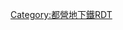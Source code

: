 {{Routemap|collapse=yes|title=新宿線|title-bg=#6cbb5a|title-color=white|inline=<includeonly>yes</includeonly>|map=
-startCollapsible
~~京王電鐵直通路段
\KHSTa\STR\\~~ ~~[[高尾山口站|高尾山口]]
\STRl\ABZg+r\\~~ ~~↑←京王：[[高尾線]]
\HST\~~ ~~[[北野站 (東京都)|北野]]
\HST\~~ ~~[[高幡不動站|高幡不動]]
\KHSTaq\ABZgr\\~~ ~~[[多摩動物公園站|多摩動物公園]]
\STR\~~ ~~←京王：[[動物園線]]
\KHSTa\STR\\~~ ~~[[橋本站 (神奈川縣)|橋本]]
\STRl\ABZg+r\\~~ ~~↑←京王：[[相模原線]]
\HST\~~ ~~[[調布站|調布]]
\HST\~~ ~~[[笹塚站|笹塚]]
\\ABZgl\STR+r\
\\tSTRa\tSTRa\
-endCollapsible
~~ ~~↑[[京王電鐵|京王]]：[[京王新線]]
tBHFq!~HUBa\tKRZt\tKRZt\tSTRq\~~ ~~←都營：{{rint|tokyo|e}} [[大江戶線]]→
HUBlf\tSTR!~HUBq\tBHF!~HUBq\HUBlg\~~0.0~~S-01 '''[[新宿站|新宿]]'''（[[新線新宿站|新線]]）
\tSTRl\tKRZt\tKBHFeq!~HUB\tSTR+l~~ ~~←[[京王線]]
ABZq+r\STRq\tKRZ\KBHFeq!~HUB\tSTR~~ ~~←[[小田急電鐵|小田急]]：[[小田原線]]
STRl\tSTRaq\tKRZt\tKBHFeq!~HUB\tSTR~~ ~~小田急新宿站地下月台
\\tSTR\HUB\tHST~~ ~~丸之內線新宿
\STRq\tKRZ\BHFq!~HUB\tKRZ~~ ~~←[[東日本旅客鐵道|JR東]]：[[中央·總武緩行線|中央·總武線（各站停車）]]→
\STRq\tKRZ\BHFq!~HUB\tKRZ~~ ~~←JR東：[[山手線]]→
\STRq\tKRZ\BHFq!~HUB\tKRZ~~ ~~←JR東：[[中央線快速|中央線（快速）]]→
\STRq\tKRZ\BHFq!~HUBe\tKRZ~~ ~~←JR東：[[埼京線]]、[[湘南新宿線]]→
\\tSTR\\tSTR
\\tKRZt\tBHFq!~HUBa\tKRZt~~ ~~←[[東京地下鐵]]：{{rint|tokyo|f}} [[副都心線]]→
\\tKRZt\tBHFq!~HUB\tSTRr~~ ~~←東京地下鐵：{{rint|tokyo|m}} [[丸之內線]]→↑
\tBHF!~HUBaq\HUBrf~~0.8~~S-02 '''[[新宿三丁目站|新宿三丁目]]'''
tSTR
tBHF~~2.3~~S-03 '''[[曙橋站|曙橋]]'''
tSTR
\\\tKRZt\tSTRq\tBHFq!~HUBa\tSTRq~~ ~~←東京地下鐵：{{rint|tokyo|n}} [[南北線 (東京地下鐵)|南北線]]→
\\\tSTR\tSTR+l\tBHFq!~HUB\tSTRq~~ ~~↓東京地下鐵：{{rint|tokyo|y}} [[有樂町線]]→
\\\tKRZ\tKRZ\BHFq!~HUB\STR+r~~ ~~←JR東：中央·總武線（各站停車）↓
\\\tKRZ\tKRZ\STRq!~HUB\vSTR+r-SHI1+r~~ ~~←JR東：中央線（快速）↓
\\\tKRZt\tSTRr\HUB\vLSTR
\\tBHF!~HUBaq\HUBq\HUBrf~~3.7~~S-04 '''[[市谷站|市谷]]'''
tSTR+r\tSTR\~~ ~~←東京地下鐵：{{rint|tokyo|z}} [[半藏門線]]↓
tBHF!~HUBaq\tBHF!~HUBq\HUBlg~~5.0~~S-05 '''[[九段下站|九段下]]'''
tKRZt\tKRZt\tBHFq!~HUBe~~ ~~←東京地下鐵：{{rint|tokyo|t}} [[東西線 (東京地下鐵)|東西線]]→
tSTR\tSTR\
tBHF!~HUBaq\tBHF!~HUBq\HUBlg~~5.6~~S-06 '''[[神保町站|神保町]]'''
tKRZt\tKRZt\tBHFq!~HUBe~~ ~~←都營：{{rint|tokyo|i}} [[三田線 (都營地下鐵)|三田線]]→
tSTRr\tSTR\~~ ~~←東京地下鐵：{{rint|tokyo|c}} [[千代田線]]→
tSTRq\tKRZt\tHSTq!~HUBa~~ ~~[[新御茶之水站|新御茶之水]]
HUBrg\tBHF!~HUBq\HUBrf~~6.5~~S-07 '''[[小川町站 (東京都)|小川町]]'''
tHSTq!~HUBe\tKRZt\tSTRq~~ ~~[[淡路町站|淡路町]]
\\\tSTR\\\vLSTR~~ ~~←東京地下鐵：{{rint|tokyo|m}} 丸之內線→
\\\tKRZ\STRq\STRq\vSTRr-SHI1r~~ ~~←JR東：中央線（快速）↑
\\\tKRZt\tSTRq\tSTRq\KRZt~~ ~~←東京地下鐵：{{rint|tokyo|g}} [[銀座線]]→
\\\tKRZ\STRq\HSTq!~HUBa\KRZo~~ ~~←JR東：[[山手線]]、[[京濱東北線]]→
\\\tSTR\\HUBtl\HST!~HUBeq~~ ~~[[秋葉原站|秋葉原]]
\\\tKRZ\STRq\tSTRaq!~HUB\KRZt~~ ~~←JR東：[[東北新幹線]]→
\\\tSTR\\tKHSTaq!~HUB\KRZt~~ ~~[[筑波快線]]→
\\\tKRZt\tSTRq\tHSTq!~HUB\KRZt~~ ~~←東京地下鐵：{{rint|tokyo|h}} [[日比谷線]]→
\\\tBHF!~HUBaq\HUBq\HUBrf\STRl~~7.3~~S-08 '''[[岩本町站|岩本町]]'''
tSTR~~ ~~↑JR東：中央·總武線（各站停車）→
tSTR~~ ~~←JR東：[[總武快速線|總武線（快速）]]→
\tKRZt\tHSTq!~HUBa~~ ~~[[馬喰町站|馬喰町]]
\tBHF!~HUBaq\HUBtr~~8.1~~S-09 '''[[馬喰橫山站|馬喰橫山]]'''
\tKRZt\tHSTq!~HUBe~~ ~~[[東日本橋站|東日本橋]]
tSTR~~ ~~←都營：{{rint|tokyo|a}} [[淺草線]]→
tBHF~~8.7~~S-10 '''[[濱町站 (東京都)|濱町]]'''
tKRZW~~ ~~[[隅田川]]
\tBHF!~HUBaq\HUBlg~~9.5~~S-11 '''[[森下站 (東京都)|森下]]'''
\tKRZt\tBHFq!~HUBe~~ ~~←都營：{{rint|tokyo|e}} 大江戶線
tBHF~~10.3~~S-12 '''[[菊川站 (東京都)|菊川]]'''
\tBHF!~HUBaq\HUBlg~~11.2~~S-13 '''[[住吉站 (東京都)|住吉]]'''
\tKRZt\tBHFq!~HUBe~~ ~~←東京地下鐵：{{rint|tokyo|z}} 半藏門線
tBHF~~12.2~~S-14 '''[[西大島站|西大島]]'''
tBHF~~12.9~~S-15 '''[[大島站 (東京都)|大島]]'''
\tABZgl\tSTR+r
\tSTRe\tSTR~~ ~~{{link-ja|大島車輛檢修場|大島車両検修場}}
\\BHF\tSTRl\tKDSTeq~~14.1~~S-16 '''[[東大島站|東大島]]'''
\\hKRZWae\WASSERq\WASSERq~~ ~~[[荒川 (關東)|荒川]]
BHF~~15.8~~S-17 '''[[船堀站|船堀]]'''
tSTRa
tBHF~~17.5~~S-18 '''[[一之江站|一之江]]'''
tBHF~~19.2~~S-19 '''[[瑞江站|瑞江]]'''
tBHF~~20.7~~S-20 '''[[篠崎站|篠崎]]'''
tKRZW+GRZq~~ ~~[[江戶川]] ↑[[東京都]]／↓[[千葉縣]]
BHFq!~HUBa\tKRZ\~~ ~~←JR東：中央·總武線（各站停車）→
STRq!~HUB\tKRZ\~~ ~~←JR東：總武線（快速）→
HUBtl\tKBHFe!~HUBeq\~~23.5~~S-21 '''[[本八幡站|本八幡]]'''
HSTq!~HUBe\STRq\~~ ~~[[京成八幡站|京成八幡]]
~~ ~~←[[京成電鐵|京成]]：[[京成本線|本線]]→
|bottom={{navbar|都營地下鐵RDT/新宿線}}
}}<noinclude>{{rdt intro|[[新宿線 (都營地下鐵)|都營地下鐵新宿線]]}}

[[Category:都營地下鐵RDT]]
[[Category:新宿線 (都營地下鐵)| ]]

</noinclude>
